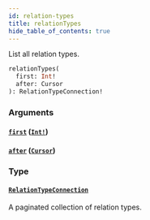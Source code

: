 ```yaml
---
id: relation-types
title: relationTypes
hide_table_of_contents: true
---
```



List all relation types.

```graphql
relationTypes(
  first: Int!
  after: Cursor
): RelationTypeConnection!
```


### Arguments

#### [`first`](#) ([`Int!`](/docs/directory-guide/graphql/reference/schema/scalars/int))




#### [`after`](#) ([`Cursor`](/docs/directory-guide/graphql/reference/schema/scalars/cursor))




### Type

#### [`RelationTypeConnection`](/docs/directory-guide/graphql/reference/schema/objects/relation-type-connection)

A paginated collection of relation types.




